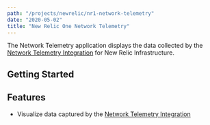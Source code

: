 ```yaml
---
path: "/projects/newrelic/nr1-network-telemetry"
date: "2020-05-02"
title: "New Relic One Network Telemetry"
---
```



The Network Telemetry application displays the data collected by the [Network Telemetry Integration](/projects/newrelic/nri-network-telemetry) for New Relic Infrastructure.

## Getting Started

<NR1AppGettingStartedContent project={props.project} />

## Features

- Visualize data captured by the [Network Telemetry Integration](/projects/newrelic/nri-network-telemetry)